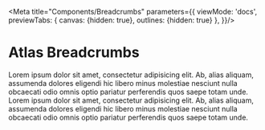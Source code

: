 
<Meta
    title="Components/Breadcrumbs"
    parameters={{
        viewMode: 'docs',
        previewTabs: {
            canvas: {hidden: true},
            outlines: {hidden: true}
        },
    }}/>

# Atlas Breadcrumbs

Lorem ipsum dolor sit amet, consectetur adipisicing elit. Ab, alias aliquam, assumenda dolores eligendi hic libero minus molestiae nesciunt nulla obcaecati odio omnis optio pariatur perferendis quos saepe totam unde.
Lorem ipsum dolor sit amet, consectetur adipisicing elit. Ab, alias aliquam, assumenda dolores eligendi hic libero minus molestiae nesciunt nulla obcaecati odio omnis optio pariatur perferendis quos saepe totam unde.
